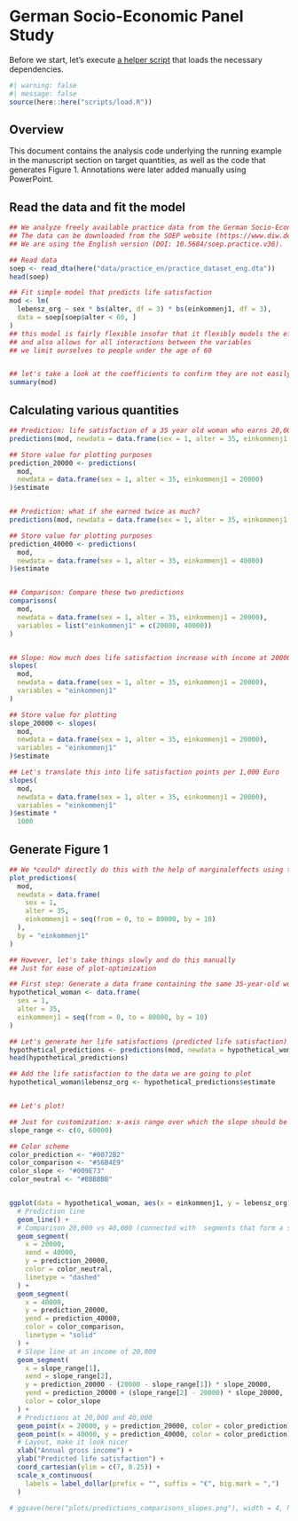 # German Socio-Economic Panel Study

Before we start, let's execute [a helper script](https://github.com/j-rohrer/marginal-psych/blob/main/scripts/load.R) that loads the necessary dependencies.

```r
#| warning: false
#| message: false
source(here::here("scripts/load.R"))
```

## Overview

This document contains the analysis code underlying the running example in the manuscript section on target quantities, as well as the code that generates Figure 1.
Annotations were later added manually using PowerPoint.

## Read the data and fit the model

```r
## We analyze freely available practice data from the German Socio-Economic Panel Study (SOEP).
## The data can be downloaded from the SOEP website (https://www.diw.de/en/diw_01.c.836543.en/soep_practice_dataset.html);
## We are using the English version (DOI: 10.5684/soep.practice.v36).

## Read data
soep <- read_dta(here("data/practice_en/practice_dataset_eng.dta"))
head(soep)

## Fit simple model that predicts life satisfaction
mod <- lm(
  lebensz_org ~ sex * bs(alter, df = 3) * bs(einkommenj1, df = 3),
  data = soep[soep$alter < 60, ]
)
## this model is fairly flexible insofar that it flexibly models the effects of age and income
## and also allows for all interactions between the variables
## we limit ourselves to people under the age of 60


## let's take a look at the coefficients to confirm they are not easily interpretable
summary(mod)
```

## Calculating various quantities

```r

## Prediction: life satisfaction of a 35 year old woman who earns 20,000 euro
predictions(mod, newdata = data.frame(sex = 1, alter = 35, einkommenj1 = 20000))

## Store value for plotting purposes
prediction_20000 <- predictions(
  mod,
  newdata = data.frame(sex = 1, alter = 35, einkommenj1 = 20000)
)$estimate


## Prediction: what if she earned twice as much?
predictions(mod, newdata = data.frame(sex = 1, alter = 35, einkommenj1 = 40000))

## Store value for plotting purposes
prediction_40000 <- predictions(
  mod,
  newdata = data.frame(sex = 1, alter = 35, einkommenj1 = 40000)
)$estimate


## Comparison: Compare these two predictions
comparisons(
  mod,
  newdata = data.frame(sex = 1, alter = 35, einkommenj1 = 20000),
  variables = list("einkommenj1" = c(20000, 40000))
)


## Slope: How much does life satisfaction increase with income at 20000 euro
slopes(
  mod,
  newdata = data.frame(sex = 1, alter = 35, einkommenj1 = 20000),
  variables = "einkommenj1"
)

## Store value for plotting
slope_20000 <- slopes(
  mod,
  newdata = data.frame(sex = 1, alter = 35, einkommenj1 = 20000),
  variables = "einkommenj1"
)$estimate

## Let's translate this into life satisfaction points per 1,000 Euro
slopes(
  mod,
  newdata = data.frame(sex = 1, alter = 35, einkommenj1 = 20000),
  variables = "einkommenj1"
)$estimate *
  1000
```

## Generate Figure 1

```r

## We *could* directly do this with the help of marginaleffects using the following:
plot_predictions(
  mod,
  newdata = data.frame(
    sex = 1,
    alter = 35,
    einkommenj1 = seq(from = 0, to = 80000, by = 10)
  ),
  by = "einkommenj1"
)

## However, let's take things slowly and do this manually
## Just for ease of plot-optimization

## First step: Generate a data frame containing the same 35-year-old woman under different incomes
hypothetical_woman <- data.frame(
  sex = 1,
  alter = 35,
  einkommenj1 = seq(from = 0, to = 80000, by = 10)
)

## Let's generate her life satisfactions (predicted life satisfaction)
hypothetical_predictions <- predictions(mod, newdata = hypothetical_woman)
head(hypothetical_predictions)

## Add the life satisfaction to the data we are going to plot
hypothetical_woman$lebensz_org <- hypothetical_predictions$estimate


## Let's plot!

## Just for customization: x-axis range over which the slope should be plotted
slope_range <- c(0, 60000)

## Color scheme
color_prediction <- "#0072B2"
color_comparison <- "#56B4E9"
color_slope <- "#009E73"
color_neutral <- "#BBBBBB"


ggplot(data = hypothetical_woman, aes(x = einkommenj1, y = lebensz_org)) +
  # Prediction line
  geom_line() +
  # Comparison 20,000 vs 40,000 (connected with  segments that form a slope triangle)
  geom_segment(
    x = 20000,
    xend = 40000,
    y = prediction_20000,
    color = color_neutral,
    linetype = "dashed"
  ) +
  geom_segment(
    x = 40000,
    y = prediction_20000,
    yend = prediction_40000,
    color = color_comparison,
    linetype = "solid"
  ) +
  # Slope line at an income of 20,000
  geom_segment(
    x = slope_range[1],
    xend = slope_range[2],
    y = prediction_20000 - (20000 - slope_range[1]) * slope_20000,
    yend = prediction_20000 + (slope_range[2] - 20000) * slope_20000,
    color = color_slope
  ) +
  # Predictions at 20,000 and 40,000
  geom_point(x = 20000, y = prediction_20000, color = color_prediction) +
  geom_point(x = 40000, y = prediction_40000, color = color_prediction) +
  # Layout, make it look nicer
  xlab("Annual gross income") +
  ylab("Predicted life satisfaction") +
  coord_cartesian(ylim = c(7, 8.25)) +
  scale_x_continuous(
    labels = label_dollar(prefix = "", suffix = "€", big.mark = ",")
  )

# ggsave(here("plots/predictions_comparisons_slopes.png"), width = 4, height = 3)
```






